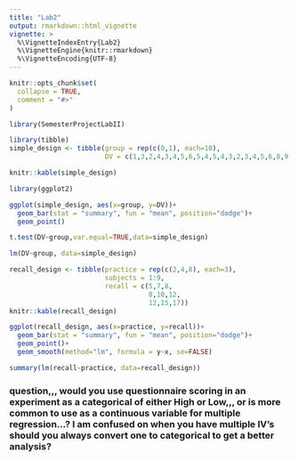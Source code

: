 ```yaml
---
title: "Lab2"
output: rmarkdown::html_vignette
vignette: >
  %\VignetteIndexEntry{Lab2}
  %\VignetteEngine{knitr::rmarkdown}
  %\VignetteEncoding{UTF-8}
---
```


```r
knitr::opts_chunk$set(
  collapse = TRUE,
  comment = "#>"
)
```

```r
library(SemesterProjectLabII)
```

```r
library(tibble)
simple_design <- tibble(group = rep(c(0,1), each=10),
                        DV = c(1,3,2,4,3,4,5,6,5,4,5,4,3,2,3,4,5,6,8,9))

knitr::kable(simple_design)

```

```r
library(ggplot2)

ggplot(simple_design, aes(x=group, y=DV))+
  geom_bar(stat = "summary", fun = "mean", position="dodge")+
  geom_point()
```

```r
t.test(DV~group,var.equal=TRUE,data=simple_design)
```

```r
lm(DV~group, data=simple_design)
```

```r
recall_design <- tibble(practice = rep(c(2,4,8), each=3),
                        subjects = 1:9,
                        recall = c(5,7,8,
                                   8,10,12,
                                   12,15,17))
knitr::kable(recall_design)
```
```r

ggplot(recall_design, aes(x=practice, y=recall))+
  geom_bar(stat = "summary", fun = "mean", position="dodge")+
  geom_point()+
  geom_smooth(method="lm", formula = y~x, se=FALSE)
```
```r
summary(lm(recall~practice, data=recall_design))
```

### question,,, would you use questionnaire scoring in an experiment as a categorical of either High or Low,,, or is more common to use as a continuous variable for multiple regression...? I am confused on when you have multiple IV's should you always convert one to categorical to get a better analysis?






